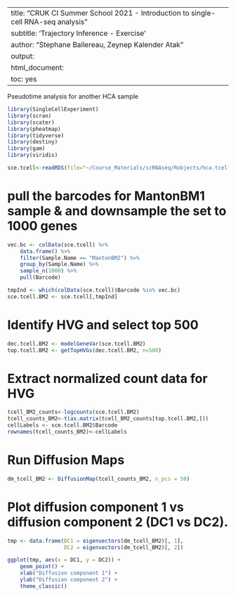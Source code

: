 
---
title: "CRUK CI Summer School 2021 - Introduction to single-cell RNA-seq analysis"
subtitle: 'Trajectory Inference - Exercise'
author: "Stephane Ballereau, Zeynep Kalender Atak"
output:
  html_document:
    toc: yes
---

Pseudotime analysis for another HCA sample
```r
library(SingleCellExperiment)
library(scran)
library(scater)
library(pheatmap)
library(tidyverse)
library(destiny)
library(gam)
library(viridis)
```



```r
sce.tcell<-readRDS(file="~/Course_Materials/scRNAseq/Robjects/hca.tcell.RDS")
```


# pull the barcodes for MantonBM1 sample & and downsample the set to 1000 genes 
```r
vec.bc <- colData(sce.tcell) %>%
    data.frame() %>%
    filter(Sample.Name == "MantonBM2") %>%
    group_by(Sample.Name) %>%
    sample_n(1000) %>%
    pull(Barcode)

tmpInd <- which(colData(sce.tcell)$Barcode %in% vec.bc)
sce.tcell.BM2 <- sce.tcell[,tmpInd]

```

# Identify HVG and select top 500    
```r
dec.tcell.BM2 <- modelGeneVar(sce.tcell.BM2)
top.tcell.BM2 <- getTopHVGs(dec.tcell.BM2, n=500)
```

# Extract normalized count data for HVG 
```r
tcell_BM2_counts<-logcounts(sce.tcell.BM2)
tcell_counts_BM2<-t(as.matrix(tcell_BM2_counts[top.tcell.BM2,]))
cellLabels <- sce.tcell.BM2$Barcode
rownames(tcell_counts_BM2)<-cellLabels
```

# Run Diffusion Maps    
```r
dm_tcell_BM2 <- DiffusionMap(tcell_counts_BM2, n_pcs = 50)
```

# Plot diffusion component 1 vs diffusion component 2 (DC1 vs DC2).     
```r
tmp <- data.frame(DC1 = eigenvectors(dm_tcell_BM2)[, 1],
                  DC2 = eigenvectors(dm_tcell_BM2)[, 2])

ggplot(tmp, aes(x = DC1, y = DC2)) +
    geom_point() + 
    xlab("Diffusion component 1") + 
    ylab("Diffusion component 2") +
    theme_classic()
```

